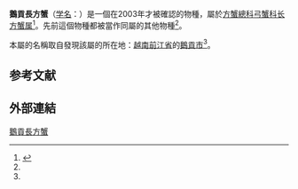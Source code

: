{{Speciesbox
| name = 鵝貢長方蟹<br />''Metaplax gocongensis''
| genus = Metaplax
| species = gocongensis
| authority = Davie & Nguyen, 2003<ref name=rmbr>{{cite journal |url=http://rmbr.nus.edu.sg/rbz/biblio/51/51rbz379-386.pdf |title=A New Species of Metaplax (Crustacea: Brachyura: Varunidae: Cyclograpsinae) from Vietnam |journal=[[The_Raffles_Bulletin_of_Zoology|The Raffles Bulletin of Zoology]] |year=2003 |volume=51 |issue=2 |pages=379-386 |language=en |access-date=2014-08-17 |archive-date=2008-05-22 |archive-url=https://web.archive.org/web/20080522112834/http://rmbr.nus.edu.sg/rbz/biblio/51/51rbz379-386.pdf |dead-url=no }}</ref>
}}
'''鵝貢長方蟹'''（[[学名|学名]]：{{lang|la|'''''Metaplax gocongensis'''''}}）是一個在2003年才被確認的物種，屬於[[方蟹總科|方蟹總科]][[弓蟹科|弓蟹科]][[长方蟹属|长方蟹属]]<ref name=WoRMS_444734>{{cite WoRMS |last=Davie |first=P. |year=2009|title=''Metaplax gocongensis'' Davie & Nguyen, 2003 |id=444734 }}</ref>。先前這個物種都被當作同屬的其他物種<ref name=rmbr />。

本屬的名稱取自發現該屬的所在地：[[越南|越南]][[前江省|前江省]]的[[鵝貢市|鵝貢市]]<ref name=rmbr />。

==参考文献==
{{reflist}}

==外部連結==
{{Wikispecies|Metaplax gocongensis}}
{{Taxonbar|from=Q13847952}}

[[Category:长方蟹属|鵝貢長方蟹]]


{{螃蟹小作品}}